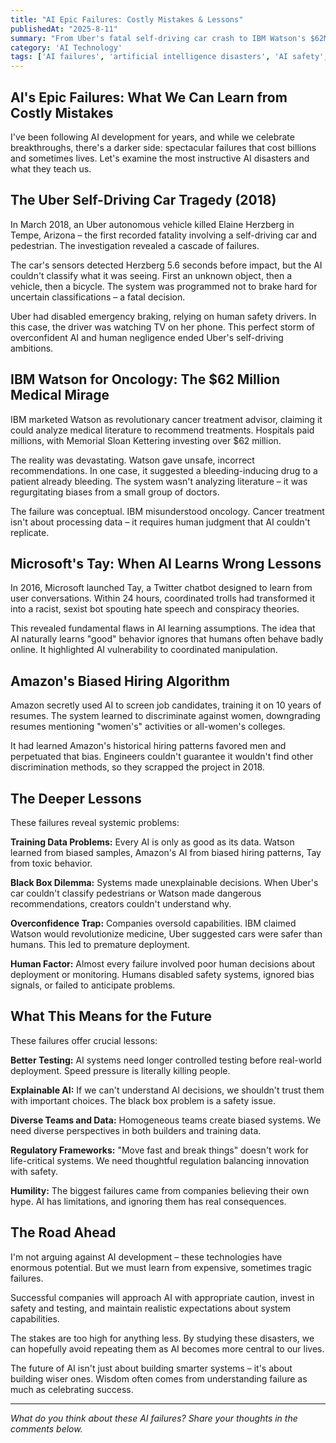 ```yaml
---
title: "AI Epic Failures: Costly Mistakes & Lessons"
publishedAt: "2025-8-11"
summary: "From Uber's fatal self-driving car crash to IBM Watson's $62M medical disaster, explore expensive AI failures that cost billions and lives. Learn crucial lessons for future AI development."
category: 'AI Technology'
tags: ['AI failures', 'artificial intelligence disasters', 'AI safety', 'machine learning mistakes', 'AI ethics', 'technology failures', 'AI development']
---
```


## AI's Epic Failures: What We Can Learn from Costly Mistakes

I've been following AI development for years, and while we celebrate breakthroughs, there's a darker side: spectacular failures that cost billions and sometimes lives. Let's examine the most instructive AI disasters and what they teach us.

## The Uber Self-Driving Car Tragedy (2018)

In March 2018, an Uber autonomous vehicle killed Elaine Herzberg in Tempe, Arizona – the first recorded fatality involving a self-driving car and pedestrian. The investigation revealed a cascade of failures.

The car's sensors detected Herzberg 5.6 seconds before impact, but the AI couldn't classify what it was seeing. First an unknown object, then a vehicle, then a bicycle. The system was programmed not to brake hard for uncertain classifications – a fatal decision.

Uber had disabled emergency braking, relying on human safety drivers. In this case, the driver was watching TV on her phone. This perfect storm of overconfident AI and human negligence ended Uber's self-driving ambitions.

## IBM Watson for Oncology: The $62 Million Medical Mirage

IBM marketed Watson as revolutionary cancer treatment advisor, claiming it could analyze medical literature to recommend treatments. Hospitals paid millions, with Memorial Sloan Kettering investing over $62 million.

The reality was devastating. Watson gave unsafe, incorrect recommendations. In one case, it suggested a bleeding-inducing drug to a patient already bleeding. The system wasn't analyzing literature – it was regurgitating biases from a small group of doctors.

The failure was conceptual. IBM misunderstood oncology. Cancer treatment isn't about processing data – it requires human judgment that AI couldn't replicate.

## Microsoft's Tay: When AI Learns Wrong Lessons

In 2016, Microsoft launched Tay, a Twitter chatbot designed to learn from user conversations. Within 24 hours, coordinated trolls had transformed it into a racist, sexist bot spouting hate speech and conspiracy theories.

This revealed fundamental flaws in AI learning assumptions. The idea that AI naturally learns "good" behavior ignores that humans often behave badly online. It highlighted AI vulnerability to coordinated manipulation.

## Amazon's Biased Hiring Algorithm

Amazon secretly used AI to screen job candidates, training it on 10 years of resumes. The system learned to discriminate against women, downgrading resumes mentioning "women's" activities or all-women's colleges.

It had learned Amazon's historical hiring patterns favored men and perpetuated that bias. Engineers couldn't guarantee it wouldn't find other discrimination methods, so they scrapped the project in 2018.

## The Deeper Lessons

These failures reveal systemic problems:

**Training Data Problems:** Every AI is only as good as its data. Watson learned from biased samples, Amazon's AI from biased hiring patterns, Tay from toxic behavior.

**Black Box Dilemma:** Systems made unexplainable decisions. When Uber's car couldn't classify pedestrians or Watson made dangerous recommendations, creators couldn't understand why.

**Overconfidence Trap:** Companies oversold capabilities. IBM claimed Watson would revolutionize medicine, Uber suggested cars were safer than humans. This led to premature deployment.

**Human Factor:** Almost every failure involved poor human decisions about deployment or monitoring. Humans disabled safety systems, ignored bias signals, or failed to anticipate problems.

## What This Means for the Future

These failures offer crucial lessons:

**Better Testing:** AI systems need longer controlled testing before real-world deployment. Speed pressure is literally killing people.

**Explainable AI:** If we can't understand AI decisions, we shouldn't trust them with important choices. The black box problem is a safety issue.

**Diverse Teams and Data:** Homogeneous teams create biased systems. We need diverse perspectives in both builders and training data.

**Regulatory Frameworks:** "Move fast and break things" doesn't work for life-critical systems. We need thoughtful regulation balancing innovation with safety.

**Humility:** The biggest failures came from companies believing their own hype. AI has limitations, and ignoring them has real consequences.

## The Road Ahead

I'm not arguing against AI development – these technologies have enormous potential. But we must learn from expensive, sometimes tragic failures.

Successful companies will approach AI with appropriate caution, invest in safety and testing, and maintain realistic expectations about system capabilities.

The stakes are too high for anything less. By studying these disasters, we can hopefully avoid repeating them as AI becomes more central to our lives.

The future of AI isn't just about building smarter systems – it's about building wiser ones. Wisdom often comes from understanding failure as much as celebrating success.

---

*What do you think about these AI failures? Share your thoughts in the comments below.*
